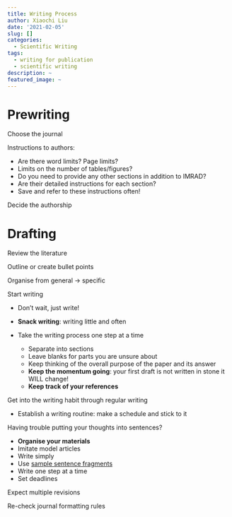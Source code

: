 ```yaml
---
title: Writing Process
author: Xiaochi Liu
date: '2021-02-05'
slug: []
categories:
  - Scientific Writing
tags:
  - writing for publication
  - scientific writing
description: ~
featured_image: ~
---
```


# Prewriting

Choose the journal

Instructions to authors:

* Are there word limits? Page limits?
* Limits on the number of tables/figures?
* Do you need to provide any other sections in addition to IMRAD?
* Are their detailed instructions for each section?
* Save and refer to these instructions often!

Decide the authorship


# Drafting

Review the literature

Outline or create bullet points

Organise from general -> specific

Start writing

* Don't wait, just write!

* **Snack writing**: writing little and often

* Take the writing process one step at a time
    - Separate into sections
    - Leave blanks for parts you are unsure about
    - Keep thinking of the overall purpose of the paper and its answer
    - **Keep the momentum going**: your first draft is not written in stone it WILL change!
    - **Keep track of your references**

Get into the writing habit through regular writing

* Establish a writing routine: make a schedule and stick to it

Having trouble putting your thoughts into sentences?

* **Organise your materials**
* Imitate model articles
* Write simply
* Use [sample sentence fragments](http://www.phrasebank.manchester.ac.uk/)
* Write one step at a time
* Set deadlines

Expect multiple revisions

Re-check journal formatting rules